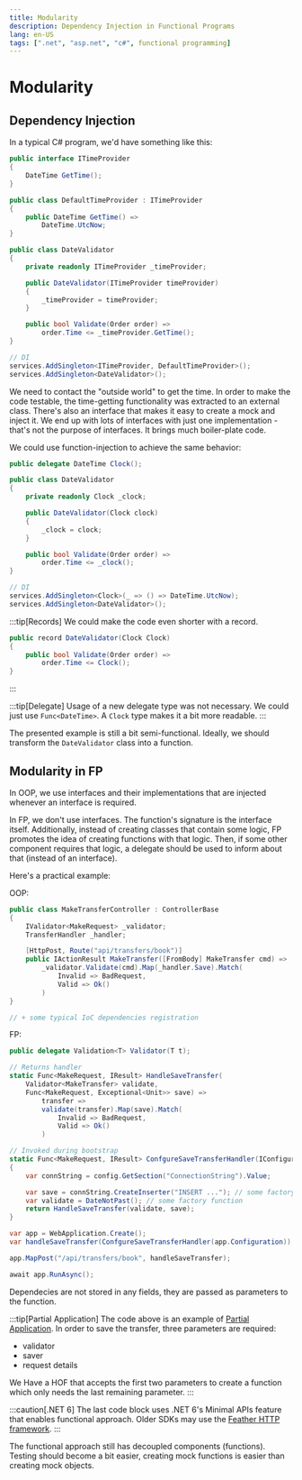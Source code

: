 ```yaml
---
title: Modularity
description: Dependency Injection in Functional Programs
lang: en-US
tags: [".net", "asp.net", "c#", functional programming]
---
```


# Modularity

## Dependency Injection

In a typical C# program, we'd have something like this:

```csharp
public interface ITimeProvider
{
    DateTime GetTime();
}

public class DefaultTimeProvider : ITimeProvider
{
    public DateTime GetTime() =>
        DateTime.UtcNow;
}

public class DateValidator
{
    private readonly ITimeProvider _timeProvider;

    public DateValidator(ITimeProvider timeProvider)
    {
        _timeProvider = timeProvider;
    }

    public bool Validate(Order order) =>
        order.Time <= _timeProvider.GetTime();
}

// DI
services.AddSingleton<ITimeProvider, DefaultTimeProvider>();
services.AddSingleton<DateValidator>();
```

We need to contact the "outside world" to get the time. In order to make the
code testable, the time-getting functionality was extracted to an external
class. There's also an interface that makes it easy to create a mock and inject
it. We end up with lots of interfaces with just one implementation - that's
not the purpose of interfaces. It brings much boiler-plate code.

We could use function-injection to achieve the same behavior:

```csharp
public delegate DateTime Clock();

public class DateValidator
{
    private readonly Clock _clock;

    public DateValidator(Clock clock)
    {
        _clock = clock;
    }

    public bool Validate(Order order) =>
        order.Time <= _clock();
}

// DI
services.AddSingleton<Clock>(_ => () => DateTime.UtcNow);
services.AddSingleton<DateValidator>();
```

:::tip[Records]
We could make the code even shorter with a record.

```csharp
public record DateValidator(Clock Clock)
{
    public bool Validate(Order order) =>
        order.Time <= Clock();
}
```
:::

:::tip[Delegate]
Usage of a new delegate type was not necessary. We could just use
`Func<DateTime>`. A `Clock` type makes it a bit more readable.
:::

The presented example is still a bit semi-functional. Ideally, we should
transform the `DateValidator` class into a function.

## Modularity in FP

In OOP, we use interfaces and their implementations that are injected whenever
an interface is required.

In FP, we don't use interfaces. The function's signature is the interface
itself. Additionally, instead of creating classes that contain some logic, FP
promotes the idea of creating functions with that logic. Then, if some other
component requires that logic, a delegate should be used to inform about that
(instead of an interface).

Here's a practical example:

OOP:

```csharp
public class MakeTransferController : ControllerBase
{
    IValidator<MakeRequest> _validator;
    TransferHandler _handler;

    [HttpPost, Route("api/transfers/book")]
    public IActionResult MakeTransfer([FromBody] MakeTransfer cmd) =>
        _validator.Validate(cmd).Map(_handler.Save).Match(
            Invalid => BadRequest,
            Valid => Ok()
        )
}

// + some typical IoC dependencies registration
```

FP:

```csharp
public delegate Validation<T> Validator(T t);

// Returns handler
static Func<MakeRequest, IResult> HandleSaveTransfer(
    Validator<MakeTransfer> validate,
    Func<MakeRequest, Exceptional<Unit>> save) =>
        transfer =>
        validate(transfer).Map(save).Match(
            Invalid => BadRequest,
            Valid => Ok()
        )

// Invoked during bootstrap
static Func<MakeRequest, IResult> ConfgureSaveTransferHandler(IConfiguration config)
{
    var connString = config.GetSection("ConnectionString").Value;

    var save = connString.CreateInserter("INSERT ..."); // some factory function
    var validate = DateNotPast(); // some factory function
    return HandleSaveTransfer(validate, save);
}
```

```csharp
var app = WebApplication.Create();
var handleSaveTransfer(ConfgureSaveTransferHandler(app.Configuration));

app.MapPost("/api/transfers/book", handleSaveTransfer);

await app.RunAsync();
```

Dependecies are not stored in any fields, they are passed as parameters to the
function.

:::tip[Partial Application]
The code above is an example of [Partial Application](./partial-application).
In order to save the transfer, three parameters are required:
- validator
- saver
- request details

We Have a HOF that accepts the first two parameters to create a function which
only needs the last remaining parameter.
:::

:::caution[.NET 6]
The last code block uses .NET 6's Minimal APIs feature that enables functional
approach. Older SDKs may use the [Feather HTTP
framework](https://github.com/featherhttp/framework).
:::

The functional approach still has decoupled components (functions). Testing
should become a bit easier, creating mock functions is easier than creating mock
objects.
